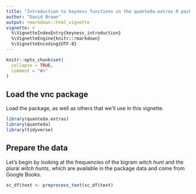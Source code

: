 ```yaml
---
title: "Introduction to keyness functions in the quanteda.extras R package"
author: "David Brown"
output: rmarkdown::html_vignette
vignette: >
  %\VignetteIndexEntry{keyness_introduction}
  %\VignetteEngine{knitr::rmarkdown}
  %\VignetteEncoding{UTF-8}
---
```


```r
knitr::opts_chunk$set(
  collapse = TRUE,
  comment = "#>"
)
```

## Load the vnc package

Load the package, as well as others that we'll use in this vignette.

```r
library(quanteda.extras)
library(quanteda)
library(tidyverse)
```

## Prepare the data

Let's begin by looking at the frequencies of the bigram *witch hunt* and the plural *witch hunts*, which are available in the package data and come from Google Books.

```r
sc_df$text <- preprocess_text(sc_df$text)
```

